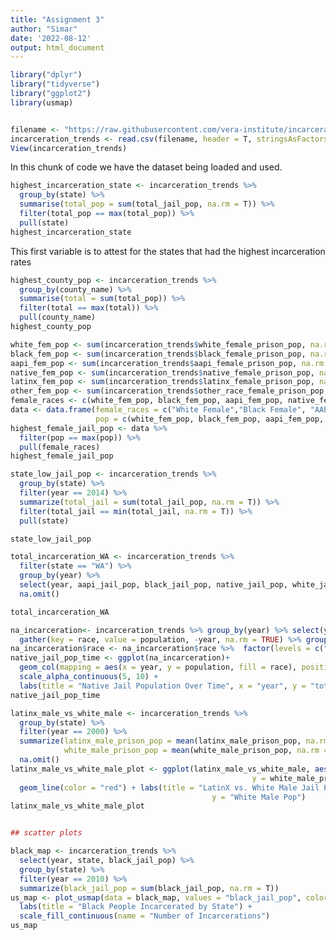 ```yaml
---
title: "Assignment 3"
author: "Simar"
date: '2022-08-12'
output: html_document
---
```


```r
library("dplyr")
library("tidyverse")
library("ggplot2")
library(usmap)


filename <- "https://raw.githubusercontent.com/vera-institute/incarceration-trends/master/incarceration_trends.csv"
incarceration_trends <- read.csv(filename, header = T, stringsAsFactors = F)
View(incarceration_trends)

```
In this chunk of code we have the dataset being loaded and used. 

```r
highest_incarceration_state <- incarceration_trends %>%
  group_by(state) %>%
  summarise(total_pop = sum(total_jail_pop, na.rm = T)) %>%
  filter(total_pop == max(total_pop)) %>%
  pull(state)
highest_incarceration_state
```
This first variable is to attest for the states that had the highest incarceration rates

```r
highest_county_pop <- incarceration_trends %>%
  group_by(county_name) %>%
  summarise(total = sum(total_pop)) %>%
  filter(total == max(total)) %>%
  pull(county_name)
highest_county_pop

```


```r
white_fem_pop <- sum(incarceration_trends$white_female_prison_pop, na.rm = T)
black_fem_pop <- sum(incarceration_trends$black_female_prison_pop, na.rm = T)
aapi_fem_pop <- sum(incarceration_trends$aapi_female_prison_pop, na.rm = T)
native_fem_pop <- sum(incarceration_trends$native_female_prison_pop, na.rm = T)
latinx_fem_pop <- sum(incarceration_trends$latinx_female_prison_pop, na.rm = T)
other_fem_pop <- sum(incarceration_trends$other_race_female_prison_pop, na.rm = T)
female_races <- c(white_fem_pop, black_fem_pop, aapi_fem_pop, native_fem_pop, latinx_fem_pop, other_fem_pop)
data <- data.frame(female_races = c("White Female","Black Female", "AAPI Female", "Native Female", "Latinx Female", "Other Female"),
                   pop = c(white_fem_pop, black_fem_pop, aapi_fem_pop, native_fem_pop, latinx_fem_pop, other_fem_pop))
highest_female_jail_pop <- data %>%
  filter(pop == max(pop)) %>%
  pull(female_races)
highest_female_jail_pop
```

```r
state_low_jail_pop <- incarceration_trends %>%
  group_by(state) %>%
  filter(year == 2014) %>%
  summarize(total_jail = sum(total_jail_pop, na.rm = T)) %>%
  filter(total_jail == min(total_jail, na.rm = T)) %>%
  pull(state)

state_low_jail_pop 
```


```r
total_incarceration_WA <- incarceration_trends %>% 
  filter(state == "WA") %>% 
  group_by(year) %>% 
  select(year, aapi_jail_pop, black_jail_pop, native_jail_pop, white_jail_pop, total_jail_pop) %>% 
  na.omit()

total_incarceration_WA

```



```r
na_incarceration<- incarceration_trends %>% group_by(year) %>% select(year, native_jail_pop) %>%
  gather(key = race, value = population, -year, na.rm = TRUE) %>% group_by(year, race) %>% summarise(population = sum(population))
na_incarceration$race <- na_incarceration$race %>%  factor(levels = c("native_jail_pop"))
native_jail_pop_time <- ggplot(na_incarceration)+
  geom_col(mapping = aes(x = year, y = population, fill = race), position = "dodge") +
  scale_alpha_continuous(5, 10) +
  labs(title = "Native Jail Population Over Time", x = "year", y = "total incarcerations", fill = "incarcerations")
native_jail_pop_time
```

```r
latinx_male_vs_white_male <- incarceration_trends %>%
  group_by(state) %>%
  filter(year == 2000) %>% 
  summarize(latinx_male_prison_pop = mean(latinx_male_prison_pop, na.rm = T),
            white_male_prison_pop = mean(white_male_prison_pop, na.rm = T)) %>% 
  na.omit()
latinx_male_vs_white_male_plot <- ggplot(latinx_male_vs_white_male, aes(x = latinx_male_prison_pop,
                                                      y = white_male_prison_pop)) +
  geom_line(color = "red") + labs(title = "LatinX vs. White Male Jail Pop", x = "Latinx Male Pop", 
                                             y = "White Male Pop")
latinx_male_vs_white_male_plot


## scatter plots
```


```r
black_map <- incarceration_trends %>%
  select(year, state, black_jail_pop) %>%
  group_by(state) %>%
  filter(year == 2010) %>% 
  summarize(black_jail_pop = sum(black_jail_pop, na.rm = T))
us_map <- plot_usmap(data = black_map, values = "black_jail_pop", color = "white") + 
  labs(title = "Black People Incarcerated by State") +
  scale_fill_continuous(name = "Number of Incarcerations")
us_map

```